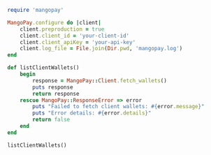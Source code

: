   
```ruby Ruby  
require 'mangopay'

MangoPay.configure do |client|
    client.preproduction = true
    client.client_id = 'your-client-id'
    client.client_apiKey = 'your-api-key'
    client.log_file = File.join(Dir.pwd, 'mangopay.log')
end

def listClientWallets()
    begin
        response = MangoPay::Client.fetch_wallets()
        puts response
        return response
    rescue MangoPay::ResponseError => error
        puts "Failed to fetch client wallets: #{error.message}"
        puts "Error details: #{error.details}"
        return false
    end
end

listClientWallets()  
```